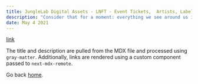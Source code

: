 ```yaml
---
title: JungleLab Digital Assets - LNFT - Event Tickets,  Artists, Labels, Producers, Fashion Brands. & Curated Content.
description: "Consider that for a moment: everything we see around us is assumed to have had a cause and is contingent upon."
date: May 4 2021
---
```


[link](https://junglelab.io)

The title and description are pulled from the MDX file and processed using `gray-matter`. Additionally, links are rendered using a custom component passed to `next-mdx-remote`.

Go back [home](/).
